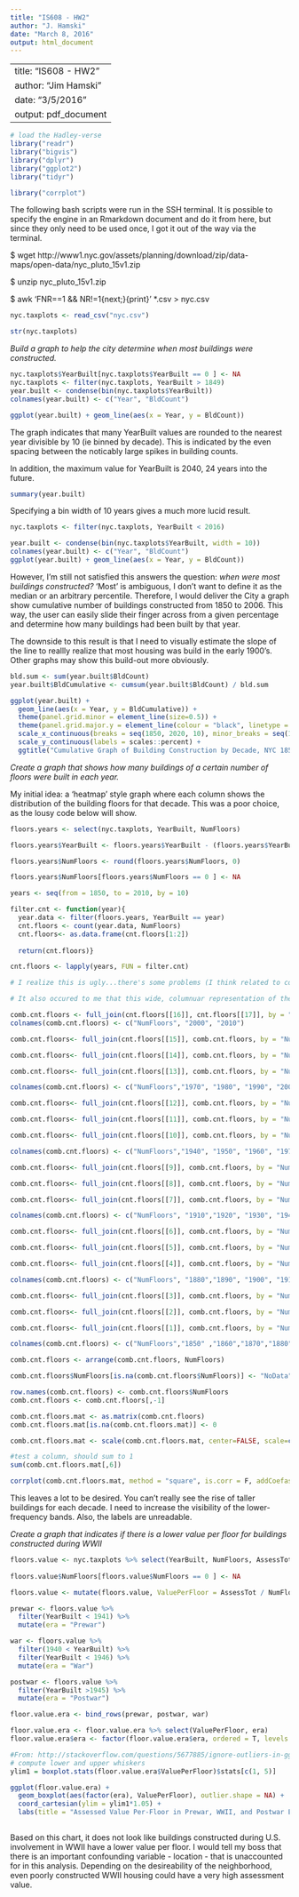 ```yaml
---
title: "IS608 - HW2"
author: "J. Hamski"
date: "March 8, 2016"
output: html_document
---
```


---
title: "IS608 - HW2"
author: "Jim Hamski"
date: "3/5/2016"
output: pdf_document
---

```r
# load the Hadley-verse
library("readr")
library("bigvis")
library("dplyr")
library("ggplot2")
library("tidyr")

library("corrplot")
```

The following bash scripts were run in the SSH terminal. It is possible to specify the engine in an Rmarkdown document and do it from here, but since they only need to be used once, I got it out of the way via the terminal.

$ wget http://www1.nyc.gov/assets/planning/download/zip/data-maps/open-data/nyc_pluto_15v1.zip

$ unzip nyc_pluto_15v1.zip

$ awk 'FNR==1 && NR!=1{next;}{print}' *.csv > nyc.csv

```r
nyc.taxplots <- read_csv("nyc.csv")

str(nyc.taxplots)
```

*Build a graph to help the city determine when most buildings were constructed.*
```r
nyc.taxplots$YearBuilt[nyc.taxplots$YearBuilt == 0 ] <- NA
nyc.taxplots <- filter(nyc.taxplots, YearBuilt > 1849)
year.built <- condense(bin(nyc.taxplots$YearBuilt))
colnames(year.built) <- c("Year", "BldCount")

ggplot(year.built) + geom_line(aes(x = Year, y = BldCount))
```

The graph indicates that many YearBuilt values are rounded to the nearest year divisible by 10 (ie binned by decade). This is indicated by the even spacing between the noticably large spikes in building counts. 

In addition, the maximum value for YearBuilt is 2040, 24 years into the future. 
```r
summary(year.built)
```

Specifying a bin width of 10 years gives a much more lucid result.
```r
nyc.taxplots <- filter(nyc.taxplots, YearBuilt < 2016)

year.built <- condense(bin(nyc.taxplots$YearBuilt, width = 10))
colnames(year.built) <- c("Year", "BldCount")
ggplot(year.built) + geom_line(aes(x = Year, y = BldCount))
```

However, I'm still not satisfied this answers the question: *when were most buildings constructed?* 'Most' is ambiguous, I don't want to define it as the median or an arbitrary percentile. Therefore, I would deliver the City a graph show cumulative number of buildings constructed from 1850 to 2006. This way, the user can easily slide their finger across from a given percentage and determine how many buildings had been built by that year. 

The downside to this result is that I need to visually estimate the slope of the line to reallly realize that most housing was build in the early 1900's. Other graphs may show this build-out more obviously. 

```r
bld.sum <- sum(year.built$BldCount)
year.built$BldCumulative <- cumsum(year.built$BldCount) / bld.sum

ggplot(year.built) + 
  geom_line(aes(x = Year, y = BldCumulative)) + 
  theme(panel.grid.minor = element_line(size=0.5)) + 
  theme(panel.grid.major.y = element_line(colour = "black", linetype = "dashed")) +
  scale_x_continuous(breaks = seq(1850, 2020, 10), minor_breaks = seq(1850, 2020, 5)) +
  scale_y_continuous(labels = scales::percent) +
  ggtitle("Cumulative Graph of Building Construction by Decade, NYC 1850 - 2016")
```

*Create a graph that shows how many buildings of a certain number of floors were built in each year.*

My initial idea: a 'heatmap' style graph where each column shows the distribution of the building floors for that decade. This was a poor choice, as the lousy code below will show. 
```r
floors.years <- select(nyc.taxplots, YearBuilt, NumFloors)

floors.years$YearBuilt <- floors.years$YearBuilt - (floors.years$YearBuilt %% 10)

floors.years$NumFloors <- round(floors.years$NumFloors, 0)

floors.years$NumFloors[floors.years$NumFloors == 0 ] <- NA
```

```r
years <- seq(from = 1850, to = 2010, by = 10)

filter.cnt <- function(year){
  year.data <- filter(floors.years, YearBuilt == year)
  cnt.floors <- count(year.data, NumFloors)
  cnt.floors<- as.data.frame(cnt.floors[1:2])
  
  return(cnt.floors)}

cnt.floors <- lapply(years, FUN = filter.cnt)
```

```r
# I realize this is ugly...there's some problems (I think related to column naming) with applying full_join to the data frames in the list that I couldn't fix in a for loop. I So, I got frustrated and hard-coded the below. With more time I would refactor. 

# It also occured to me that this wide, columnuar representation of the data isn't 'tidy' and should probably be completely re-thought. 

comb.cnt.floors <- full_join(cnt.floors[[16]], cnt.floors[[17]], by = "NumFloors")
colnames(comb.cnt.floors) <- c("NumFloors", "2000", "2010")

comb.cnt.floors<- full_join(cnt.floors[[15]], comb.cnt.floors, by = "NumFloors")

comb.cnt.floors<- full_join(cnt.floors[[14]], comb.cnt.floors, by = "NumFloors")

comb.cnt.floors<- full_join(cnt.floors[[13]], comb.cnt.floors, by = "NumFloors")

colnames(comb.cnt.floors) <- c("NumFloors","1970", "1980", "1990", "2000", "2010")

comb.cnt.floors<- full_join(cnt.floors[[12]], comb.cnt.floors, by = "NumFloors")

comb.cnt.floors<- full_join(cnt.floors[[11]], comb.cnt.floors, by = "NumFloors")

comb.cnt.floors<- full_join(cnt.floors[[10]], comb.cnt.floors, by = "NumFloors")

colnames(comb.cnt.floors) <- c("NumFloors","1940", "1950", "1960", "1970","1980", "1990", "2000", "2010")

comb.cnt.floors<- full_join(cnt.floors[[9]], comb.cnt.floors, by = "NumFloors")

comb.cnt.floors<- full_join(cnt.floors[[8]], comb.cnt.floors, by = "NumFloors")

comb.cnt.floors<- full_join(cnt.floors[[7]], comb.cnt.floors, by = "NumFloors")

colnames(comb.cnt.floors) <- c("NumFloors", "1910","1920", "1930", "1940","1950", "1960", "1970","1980", "1990", "2000", "2010")

comb.cnt.floors<- full_join(cnt.floors[[6]], comb.cnt.floors, by = "NumFloors")

comb.cnt.floors<- full_join(cnt.floors[[5]], comb.cnt.floors, by = "NumFloors")

comb.cnt.floors<- full_join(cnt.floors[[4]], comb.cnt.floors, by = "NumFloors")

colnames(comb.cnt.floors) <- c("NumFloors", "1880","1890", "1900", "1910", "1920", "1930", "1940","1950", "1960", "1970","1980", "1990", "2000", "2010")

comb.cnt.floors<- full_join(cnt.floors[[3]], comb.cnt.floors, by = "NumFloors")

comb.cnt.floors<- full_join(cnt.floors[[2]], comb.cnt.floors, by = "NumFloors")

comb.cnt.floors<- full_join(cnt.floors[[1]], comb.cnt.floors, by = "NumFloors")

colnames(comb.cnt.floors) <- c("NumFloors","1850" ,"1860","1870","1880", "1890", "1900", "1910", "1920", "1930", "1940","1950", "1960", "1970","1980", "1990", "2000", "2010")
```

```r
comb.cnt.floors <- arrange(comb.cnt.floors, NumFloors)

comb.cnt.floors$NumFloors[is.na(comb.cnt.floors$NumFloors)] <- "NoData"

row.names(comb.cnt.floors) <- comb.cnt.floors$NumFloors
comb.cnt.floors <- comb.cnt.floors[,-1]
```

```r
comb.cnt.floors.mat <- as.matrix(comb.cnt.floors)
comb.cnt.floors.mat[is.na(comb.cnt.floors.mat)] <- 0

comb.cnt.floors.mat <- scale(comb.cnt.floors.mat, center=FALSE, scale=colSums(comb.cnt.floors.mat))

#test a column, should sum to 1
sum(comb.cnt.floors.mat[,6])

corrplot(comb.cnt.floors.mat, method = "square", is.corr = F, addCoefasPercent = T, order = "original")
```

This leaves a lot to be desired. You can't really see the rise of taller buildings for each decade. I need to increase the visibility of the lower-frequency bands. Also, the labels are unreadable. 

*Create a graph that indicates if there is  a lower value per floor for buildings constructed during WWII*

```r
floors.value <- nyc.taxplots %>% select(YearBuilt, NumFloors, AssessTot)
  
floors.value$NumFloors[floors.value$NumFloors == 0 ] <- NA

floors.value <- mutate(floors.value, ValuePerFloor = AssessTot / NumFloors)

prewar <- floors.value %>% 
  filter(YearBuilt < 1941) %>% 
  mutate(era = "Prewar")

war <- floors.value %>%
  filter(1940 < YearBuilt) %>%
  filter(YearBuilt < 1946) %>%
  mutate(era = "War")

postwar <- floors.value %>% 
  filter(YearBuilt >1945) %>% 
  mutate(era = "Postwar")

floor.value.era <- bind_rows(prewar, postwar, war)

floor.value.era <- floor.value.era %>% select(ValuePerFloor, era)
floor.value.era$era <- factor(floor.value.era$era, ordered = T, levels = c("Prewar", "War", "Postwar"))

```

```r
#From: http://stackoverflow.com/questions/5677885/ignore-outliers-in-ggplot2-boxplot
# compute lower and upper whiskers
ylim1 = boxplot.stats(floor.value.era$ValuePerFloor)$stats[c(1, 5)]

ggplot(floor.value.era) + 
  geom_boxplot(aes(factor(era), ValuePerFloor), outlier.shape = NA) + 
  coord_cartesian(ylim = ylim1*1.05) +
  labs(title = "Assessed Value Per-Floor in Prewar, WWII, and Postwar Eras", x = "Era", y = "Dollar Value Per Floor")
  
```

Based on this chart, it does not look like buildings constructed during U.S. involvement in WWII have a lower value per floor. I would tell my boss that there is an important confounding variable - location - that is unaccounted for in this analysis. Depending on the desireability of the neighborhood, even poorly constructed WWII housing could have a very high assessment value. 
